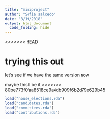 ```yaml
---
title: "miniproject"
author: "Sofia salcedo"
date: "3/19/2018"
output: html_document
  code_folding: hide
---
```


<<<<<<< HEAD

trying this out
=======
let's see if we have the same version now

maybe this'll be it
>>>>>>> 80be773f0faa8518ce9a4db909f6b2d79e629b45
```r
load("house_elections.rda")
load("candidates.rda")
load("committees.rda")
load("contributions.rda")
```

